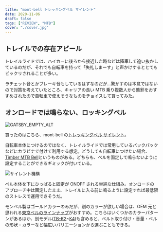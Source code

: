 ```yaml
---
title: "mont-bell トレッキングベル サイレント"
date: 2020-11-06
draft: false
tags: ["REVIEW", "MTB"]
cover: "./cover.jpg"
---
```


## トレイルでの存在アピール

トレイルライドでは、ハイカーに後ろから接近した時などは降車して追い抜かしているのだが、それでも自転車を持って「失礼しまーす」と声かけするととてもビックリされることが多い。

ラチェット音とかブレーキ音もしているはずなのだが…驚かすのは本意ではないので対策を考えていたところ、キャリアの長い MTB 乗り複数人から熊鈴をおすすめされたので自転車で使えそうなものをチョイスして買ってみた。

## オンロードでは鳴らない、ロッキングベル

![GATSBY_EMPTY_ALT](./cover.jpg)

買ったのはこちら、mont-bell の[トレッキングベル サイレント](https://webshop.montbell.jp/goods/disp.php?product_id=1124447)。

自転車本体につけるのではなく、トレイルライドでは常用しているバックパックなどにカラビナで付けて利用する想定。どうしても自転車につけたい場合、[Timber MTB Bell](https://www.amazon.co.jp/dp/B01G810KEK/?tag=gensobunya-22)というものがある。どちらも、ベルを固定して鳴らないように設定することができるギミックが付いている。

![サイレント機構](./system.jpg)

ベル本体を下にひっぱると固定が ONOFF される単純な仕組み。オンロードのアプローチ中は固定したまま、トレイルに入る前に鳴るように設定すれば最低限のストレスで運用できそうだ。

モンベル製はゴールドカラーのみだが、別のカラーが欲しい場合は、OEM 元と思われる[東京ベルのラインナップ](http://www.tokyobell.co.jp/item_list22.html)がおすすめ。こちらはいくつかのカラーパターンがあるほか、別モデル([TB-K2](https://amzn.to/328skXV)~[K4](https://amzn.to/3oRrit1))も含めると、ベルト取り付け・音量・ベルの形状・カラーなど幅広いバリエーションから選ぶこともできる。

<LinkBox isAmazonLink url="https://www.amazon.co.jp/dp/B00CXHBQH4/" />

